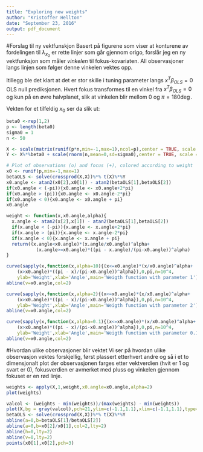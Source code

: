 ```yaml
---
title: "Exploring new weights"
author: "Kristoffer Hellton"
date: "September 23, 2016"
output: pdf_document
---
```


#Forslag til ny vektfunskjon
Basert på figurene som viser at konturene av fordelingen til $\lambda_{x_0}$ er rette linjer som går gjennom origo, forslår jeg en ny vektfunksjon som måler *vinkelen* til fokus-kovariaten. All observasjoner langs linjen som følger denne vinkelen vektes opp.   

Itillegg ble det klart at det er stor skille i tuning parameter langs $x^T\beta_{OLS}=0$ OLS null prediksjonen. Hvert fokus transformes til en vinkel fra $x^T\beta_{OLS}=0$ og kun på en øvre halvplanet, slik at vinkelen blir mellom $0$ og $\pi=180\deg$.  

Vekten for et tilfeldig $x_0$ ser da slik ut: 

```r
beta0 <-rep(1,2)  
p <- length(beta0)
sigma0 = 1
n <- 50

X <- scale(matrix(runif(p*n,min=-1,max=1),ncol=p),center = TRUE, scale = FALSE)
Y <- X%*%beta0 + scale(rnorm(n,mean=0,sd=sigma0),center = TRUE, scale = FALSE)

# Plot of observations (o) and focus (+), colored according to weight
x0 <- runif(p,min=-1,max=1)
betaOLS <- solve(crossprod(X,X))%*% t(X)%*%Y
x0.angle <- atan2(x0[2],x0[1]) - atan2(betaOLS[1],betaOLS[2])
if(x0.angle < (-pi)){x0.angle <- x0.angle+2*pi}
if(x0.angle > (pi)){x0.angle <- x0.angle-2*pi}
if(x0.angle < 0){x0.angle <- x0.angle + pi}
x0.angle

weight <- function(x,x0.angle,alpha){
  x.angle <- atan2(x[2],x[1]) - atan2(betaOLS[1],betaOLS[2])
  if(x.angle < (-pi)){x.angle <- x.angle+2*pi}
  if(x.angle > (pi)){x.angle <- x.angle-2*pi}
  if(x.angle < 0){x.angle <- x.angle + pi}
  return((x.angle<x0.angle)*(x.angle/x0.angle)^alpha+
           (x.angle>=x0.angle)*((pi - x.angle)/(pi-x0.angle))^alpha)
}

curve(sapply(x,function(x,alpha=10){(x<=x0.angle)*(x/x0.angle)^alpha+
    (x>x0.angle)*((pi - x)/(pi-x0.angle))^alpha}),0,pi,n=10^4,
    ylab='Weight',xlab='Angle',main='Weigth function with parameter 1')
abline(v=x0.angle,col=2)

curve(sapply(x,function(x,alpha=2){(x<=x0.angle)*(x/x0.angle)^alpha+
    (x>x0.angle)*((pi - x)/(pi-x0.angle))^alpha}),0,pi,n=10^4,
    ylab='Weight',xlab='Angle',main='Weigth function with parameter 2')
abline(v=x0.angle,col=2)

curve(sapply(x,function(x,alpha=0.1){(x<=x0.angle)*(x/x0.angle)^alpha+
    (x>x0.angle)*((pi - x)/(pi-x0.angle))^alpha}),0,pi,n=10^4,
    ylab='Weight',xlab='Angle',main='Weigth function with parameter 0.1')
abline(v=x0.angle,col=2)
```


#Hvordan ulike observasjoner blir vektet
Vi ser på hvordan ulike observasjon vektes forskjellig, først plassert etterhvert andre og så i et to dimensjonalt plot der observasjonen farges etter vektverdien (hvit er 1 og svart er 0), fokusverdien er avmerket med pluss og vinkelen gjennom fokuset er en rød linje. 

```r
weights <- apply(X,1,weight,x0.angle=x0.angle,alpha=2)
plot(weights)

valcol <- (weights - min(weights))/(max(weights) - min(weights))
plot(X,bg = gray(valcol),pch=21,ylim=c(-1.1,1.1),xlim=c(-1.1,1.1),type='p')
betaOLS <- solve(crossprod(X,X))%*% t(X)%*%Y
abline(a=0,b=betaOLS[1]/betaOLS[2])
abline(a=0,b=x0[2]/x0[1],col=2,lty=2)
abline(h=0,lty=2)
abline(v=0,lty=2)
points(x0[1],x0[2],pch=3)

```

